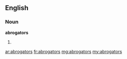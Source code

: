 ==English==

===Noun===
'''abrogators'''
# {{plural of|abrogator}}

[[ar:abrogators]]
[[fr:abrogators]]
[[mg:abrogators]]
[[my:abrogators]]